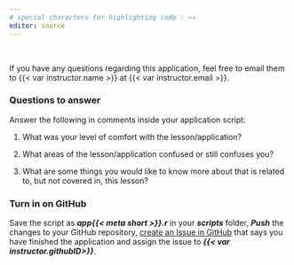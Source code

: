 ---
# special characters for highlighting code : «»
editor: source
---


 

If you have any questions regarding this application, feel free to email them to {{< var instructor.name >}} at {{< var instructor.email >}}.

### Questions to answer

Answer the following in comments inside your application script:

1.  What was your level of comfort with the lesson/application?

2.  What areas of the lesson/application confused or still confuses you?

3.  What are some things you would like to know more about that is related to, but not covered in, this lesson?

### Turn in on GitHub

Save the script as ***app{{< meta short >}}.r*** in your ***scripts*** folder, ***Push*** the changes to your GitHub repository, [create an Issue in GitHub](01b-GitAndGitHubSetup.html#Issues) that says you have finished the application and assign the issue to*** {{< var instructor.githubID>}}***.